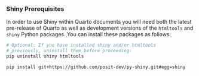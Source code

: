 
::: {.callout-note}
### Shiny Prerequisites

In order to use Shiny within Quarto documents you will need both the latest pre-release of Quarto as well as development versions of the `htmltools` and `shiny` Python packages. You can install these packages as follows:

```bash
# Optional: If you have installed shiny and/or htmltools
# previously, uninstall them before proceeding:
pip uninstall shiny htmltools

pip install git+https://github.com/posit-dev/py-shiny.git#egg=shiny
```
:::
